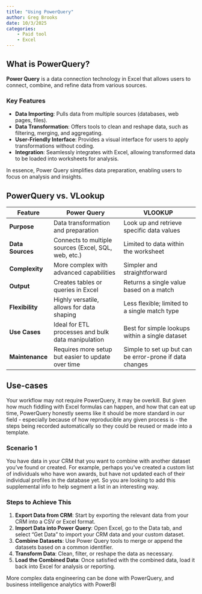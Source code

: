 ```yaml
---
title: "Using PowerQuery"
author: Greg Brooks
date: 10/3/2025
categories:
    - Paid tool
    - Excel
---
```


## What is PowerQuery?

**Power Query** is a data connection technology in Excel that allows users to connect, combine, and refine data from various sources. 

### Key Features

- **Data Importing**: Pulls data from multiple sources (databases, web pages, files).
- **Data Transformation**: Offers tools to clean and reshape data, such as filtering, merging, and aggregating.
- **User-Friendly Interface**: Provides a visual interface for users to apply transformations without coding.
- **Integration**: Seamlessly integrates with Excel, allowing transformed data to be loaded into worksheets for analysis.

In essence, Power Query simplifies data preparation, enabling users to focus on analysis and insights.

## PowerQuery vs. VLookup

| Feature           | Power Query                              | VLOOKUP                                      |
|-------------------|------------------------------------------|----------------------------------------------|
| **Purpose**       | Data transformation and preparation      | Look up and retrieve specific data values    |
| **Data Sources**  | Connects to multiple sources (Excel, SQL, web, etc.) | Limited to data within the worksheet          |
| **Complexity**    | More complex with advanced capabilities   | Simpler and straightforward                    |
| **Output**        | Creates tables or queries in Excel       | Returns a single value based on a match      |
| **Flexibility**   | Highly versatile, allows for data shaping  | Less flexible; limited to a single match type |
| **Use Cases**     | Ideal for ETL processes and bulk data manipulation | Best for simple lookups within a single dataset |
| **Maintenance**   | Requires more setup but easier to update over time | Simple to set up but can be error-prone if data changes |

## Use-cases
Your workflow may not require PowerQuery, it may be overkill. But given how much fiddling with Excel formulas can happen, and how that can eat up time, PowerQuery honestly seems like it should be more standard in our field - especially because of how reproducible any given process is - the steps being recorded automatically so they could be reused or made into a template.

### Scenario 1
You have data in your CRM that you want to combine with another dataset you've found or created. For example, perhaps you've created a custom list of individuals who have won awards, but have not updated each of their individual profiles in the database yet. So you are looking to add this supplemental info to help segment a list in an interesting way.

### Steps to Achieve This
1. **Export Data from CRM**: Start by exporting the relevant data from your CRM into a CSV or Excel format.
2. **Import Data into Power Query**: Open Excel, go to the Data tab, and select "Get Data" to import your CRM data and your custom dataset.
3. **Combine Datasets**: Use Power Query tools to merge or append the datasets based on a common identifier.
4. **Transform Data**: Clean, filter, or reshape the data as necessary.
5. **Load the Combined Data**: Once satisfied with the combined data, load it back into Excel for analysis or reporting.

More complex data engineering can be done with PowerQuery, and business intelligence analytics with PowerBI
